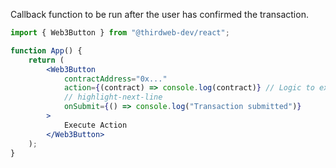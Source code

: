 Callback function to be run after the user has confirmed the transaction.

```jsx
import { Web3Button } from "@thirdweb-dev/react";

function App() {
	return (
		<Web3Button
			contractAddress="0x..."
			action={(contract) => console.log(contract)} // Logic to execute when clicked
			// highlight-next-line
			onSubmit={() => console.log("Transaction submitted")}
		>
			Execute Action
		</Web3Button>
	);
}
```
